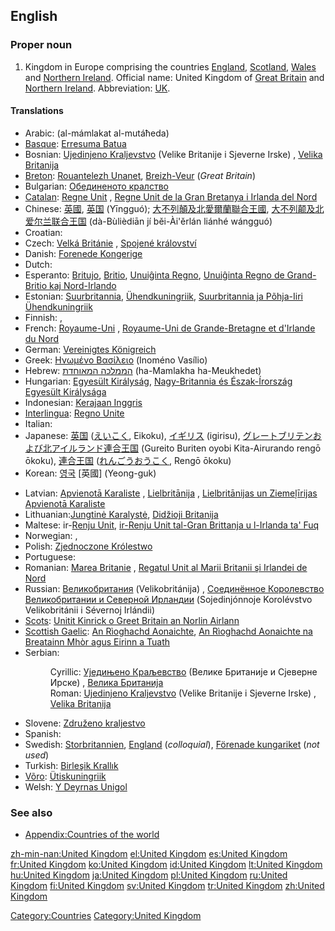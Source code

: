{{wikipedia}}
==English==

===Proper noun===
{{en-proper noun|sg=[[united|United]] [[kingdom|Kingdom]]}}

# Kingdom in Europe comprising the countries [[England]], [[Scotland]], [[Wales]] and [[Northern Ireland]]. Official name: United Kingdom of [[Great Britain]] and [[Northern Ireland]]. Abbreviation: [[UK]].

====Translations====
{{top}}
*Arabic: {{ARchar|[[المملكة المتحدة]]}} (al-mámlakat al-mutáħeda) {{f}}
*[[Basque]]: [[Erresuma Batua]]
*Bosnian: [[Ujedinjeno Kraljevstvo]] (Velike Britanije i Sjeverne Irske) {{n}}, [[Velika Britanija]] {{f}}
*[[Breton]]: [[Rouantelezh Unanet]], [[Breizh-Veur]] (''Great Britain'')
*Bulgarian: [[Обединеното кралство]]
*[[Catalan]]: [[Regne Unit]] {{m}}, [[Regne Unit de la Gran Bretanya i Irlanda del Nord]]
*Chinese: [[英國]], [[英国]] (Yīngguó); [[大不列顛及北愛爾蘭聯合王國]], [[大不列颠及北爱尔兰联合王国]] (dà-Bùlièdiān jí běi-Ài'ěrlán liánhé wángguó)
*Croatian: {{t-|hr|Ujedinjeno Kraljevstvo|n}}
*Czech: [[Velká Británie]] {{f}}, [[Spojené království]]  {{n}}
*Danish: [[Forenede Kongerige]]
* Dutch: {{t+|nl|Verenigd Koninkrijk}}
*Esperanto: [[Britujo]], [[Britio]], [[Unuiĝinta Regno]], [[Unuiĝinta Regno de Grand-Britio kaj Nord-Irlando]]
*Estonian: [[Suurbritannia]], [[Ühendkuningriik]], [[Suurbritannia ja Põhja-Iiri Ühendkuningriik]]
* Finnish: {{t+|fi|Yhdistynyt kuningaskunta}}, {{t+|fi|Iso-Britannia}}
*French: [[Royaume-Uni]] {{m}}, [[Royaume-Uni de Grande-Bretagne et d'Irlande du Nord]] {{m}}
*German: [[Vereinigtes Königreich]] {{n}}
*Greek: [[Ηνωμένο Βασίλειο]] (Inoméno Vasílio) {{n}}
*Hebrew: [[הממלכה המאוחדת]] (ha-Mamlakha ha-Meukhedet)
*Hungarian: [[Egyesült Királyság]], [[Nagy-Britannia és Észak-Írország Egyesült Királysága]]
*Indonesian: [[Kerajaan Inggris]]
*[[Interlingua]]: [[Regno Unite]]
* Italian: {{t+|it|Regno Unito|m}}
*Japanese: [[英国]] ([[えいこく]], Eikoku), [[イギリス]] (igirisu), [[グレートブリテンおよび北アイルランド連合王国]] (Gureito Buriten oyobi Kita-Airurando rengō ōkoku), [[連合王国]] ([[れんごうおうこく]], Rengō ōkoku)
*Korean: [[영국]] [英國] (Yeong-guk)
{{mid}}
*Latvian: [[Apvienotā Karaliste]] {{f}}, [[Lielbritānija]] {{f}}, [[Lielbritānijas un Ziemeļīrijas Apvienotā Karaliste]] {{f}}
*Lithuanian:[[Jungtinė Karalystė]], [[Didžioji Britanija]]
*Maltese: ir-[[Renju Unit]], [[ir-Renju Unit tal-Gran Brittanja u l-Irlanda ta' Fuq]]
* Norwegian: {{t-|no|Storbritannia}}, {{t-|no|Det forente kongerike Storbritannia og Nord-Irland}}
*Polish: [[Zjednoczone Królestwo]] {{n}}
* Portuguese: {{t+|pt|Reino Unido|m}}
*Romanian: [[Marea Britanie]] {{f}}, [[Regatul Unit al Marii Britanii şi Irlandei de Nord]] {{n}}
*Russian: [[Великобритания]] (Velikobritánija) {{f}}, [[Соединённое Королевство Великобритании и Северной Ирландии]] (Sojedinjónnoje Korolévstvo Velikobritánii i Sévernoj Irlándii) {{n}}
*[[Scots]]: [[Unitit Kinrick o Greet Britain an Norlin Airlann]]
*[[Scottish Gaelic]]: [[An Rìoghachd Aonaichte]], [[An Rìoghachd Aonaichte na Breatainn Mhòr agus Eirinn a Tuath]]
*Serbian:
*:Cyrillic: [[Уједињено Краљевство]] (Велике Британије и Сјеверне Ирске) {{n}}, [[Велика Британија]] {{f}}
*:Roman: [[Ujedinjeno Kraljevstvo]] (Velike Britanije i Sjeverne Irske) {{n}}, [[Velika Britanija]] {{f}}
*Slovene: [[Združeno kraljestvo]] {{n}}
* Spanish: {{t+|es|Reino Unido|m}}
*Swedish: [[Storbritannien]], [[England]] (''colloquial''), [[Förenade kungariket]] (''not used'')
*Turkish: [[Birleşik Krallık]]
*[[Võro]]: [[Ütiskuningriik]]
*Welsh: [[Y Deyrnas Unigol]]
{{bottom}}

===See also===
*[[Appendix:Countries of the world]]

[[Category:Countries]]
[[Category:United Kingdom]]

[[zh-min-nan:United Kingdom]]
[[el:United Kingdom]]
[[es:United Kingdom]]
[[fr:United Kingdom]]
[[ko:United Kingdom]]
[[id:United Kingdom]]
[[lt:United Kingdom]]
[[hu:United Kingdom]]
[[ja:United Kingdom]]
[[pl:United Kingdom]]
[[ru:United Kingdom]]
[[fi:United Kingdom]]
[[sv:United Kingdom]]
[[tr:United Kingdom]]
[[zh:United Kingdom]]